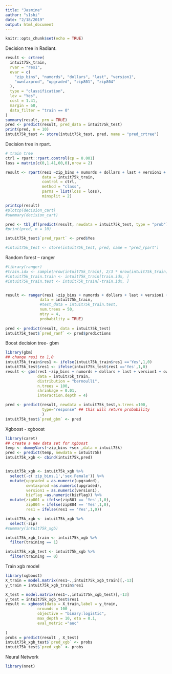 ```yaml
---
title: "Jasmine"
author: "s1shi"
date: "2/18/2019"
output: html_document
---
```


```r
knitr::opts_chunk$set(echo = TRUE)
```


Decision tree in Radiant.
```r
result <- crtree(
  intuit75k_train, 
  rvar = "res1", 
  evar = c(
    "zip_bins", "numords", "dollars", "last", "version1", 
    "owntaxprod", "upgraded", "zip801", "zip804"
  ), 
  type = "classification", 
  lev = "Yes", 
  cost = 1.41, 
  margin = 60, 
  data_filter = "train == 0"
)
summary(result, prn = TRUE)
pred <- predict(result, pred_data = intuit75k_test)
print(pred, n = 10)
intuit75k_test <- store(intuit75k_test, pred, name = "pred_crtree")
```

Decision tree in rpart.
```r
# train tree
ctrl = rpart::rpart.control(cp = 0.001)
loss = matrix(c(0,1.41,60,0),nrow = 2)

result <- rpart(res1 ~zip_bins + numords + dollars + last + version1 + owntaxprod + upgraded + zip801 + zip804 , 
                data = intuit75k_train, 
                control = ctrl,
                method = "class",
                parms = list(loss = loss),
                minsplit = 2)

printcp(result)
#plotcp(decision_cart)
#summary(decision_cart)

pred <- tbl_df(predict(result, newdata = intuit75k_test, type = "prob"))
#print(pred, n = 10)

intuit75k_test$`pred_rpart` <- pred$Yes

#intuit75k_test <- store(intuit75k_test, pred, name = "pred_rpart")
```
 
Random forest -- ranger

```r
#library(ranger)
#train.idx <- sample(nrow(intuit75k_train), 2/3 * nrow(intuit75k_train))
#intuit75k_train.train <- intuit75k_train[train.idx, ]
#intuit75k_train.test <- intuit75k_train[-train.idx, ]


result <- ranger(res1 ~zip_bins + numords + dollars + last + version1 + owntaxprod + upgraded + zip801 + zip804,
               data = intuit75k_train,
               #test_data = intuit75k_train.test,
               num.trees = 50,
               mtry = 4,
               probability = TRUE)
       
pred <- predict(result, data = intuit75k_test)
intuit75k_test$`pred_ranf` <- pred$predictions
```

Boost decision tree- gbm

```r
library(gbm)
## change res1 to 1,0
intuit75k_train$res1 <- ifelse(intuit75k_train$res1 =='Yes',1,0)
intuit75k_test$res1 <- ifelse(intuit75k_test$res1 =='Yes',1,0)
result <- gbm(res1 ~zip_bins + numords + dollars + last + version1 + owntaxprod + upgraded + zip801 + zip804, ## zip801/804 must be factor rather than character here
              data = intuit75k_train,
              distribution = "bernoulli",
              n.trees = 100,
              shrinkage = 0.01, 
              interaction.depth = 4)

pred <- predict(result, newdata = intuit75k_test,n.trees =100,
                type="response" ## this will return probability
                )
intuit75k_test$`pred_gbm` <- pred
```

Xgboost - xgboost

```r
library(caret)
## create a new data set for xgboost
temp <- dummyVars(~zip_bins +sex ,data = intuit75k)
pred <- predict(temp, newdata = intuit75k)
intuit75k_xgb <- cbind(intuit75k,pred)


intuit75k_xgb <- intuit75k_xgb %>%
  select(-c('zip_bins.1','sex.Female')) %>%
  mutate(upgraded = as.numeric(upgraded),
         owntaxprod =as.numeric(upgraded),
         version1 = as.numeric(version1),
         bizflag =as.numeric(bizflag)) %>%
  mutate(zip801 = ifelse(zip801 == 'Yes',1,0),
         zip804 = ifelse(zip804 == 'Yes',1,0),
         res1 = ifelse(res1 == 'Yes',1,0))

intuit75k_xgb <- intuit75k_xgb %>%
  select(-zip)
#summary(intuit75k_xgb)

intuit75k_xgb_train <- intuit75k_xgb %>%
  filter(training == 1) 

intuit75k_xgb_test <- intuit75k_xgb %>%
  filter(training == 0)
```
Train xgb model
```r
library(xgboost)
X_train = model.matrix(res1~.,intuit75k_xgb_train)[,-13]
y_train = intuit75k_xgb_train$res1

X_test = model.matrix(res1~.,intuit75k_xgb_test)[,-13]
y_test = intuit75k_xgb_test$res1
result <- xgboost(data = X_train,label = y_train,
              nrounds = 100 ,
              objective = "binary:logistic",
              max_depth = 10, eta = 0.1,
              eval_metric ="auc"
  
)
probs = predict(result , X_test)
intuit75k_xgb_test$`pred_xgb` <- probs
intuit75k_test$`pred_xgb` <- probs
```

Neural Network
```r
library(nnet)

```
